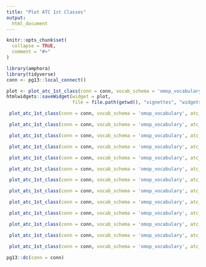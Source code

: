 ```yaml
---
title: "Plot ATC 1st Classes"
output:
  html_document
---
```


```r
knitr::opts_chunk$set(
  collapse = TRUE,
  comment = "#>"
)
```

```r
library(amphora)
library(tidyverse)
conn <- pg13::local_connect()
```

```r
plot <- plot_atc_1st_class(conn = conn, vocab_schema = 'omop_vocabulary', atc_1st_concept = 21600001)
htmlwidgets::saveWidget(widget = plot,
                        file = file.path(getwd(), "vignettes", "widgets", sprintf("%s", "ALIMENTARY TRACT AND METABOLISM.html")))
```


```r
 plot_atc_1st_class(conn = conn, vocab_schema = 'omop_vocabulary', atc_1st_concept = 21600959)
```


```r
 plot_atc_1st_class(conn = conn, vocab_schema = 'omop_vocabulary', atc_1st_concept = 21601237)
```


```r
 plot_atc_1st_class(conn = conn, vocab_schema = 'omop_vocabulary', atc_1st_concept = 21601386)
```


```r
 plot_atc_1st_class(conn = conn, vocab_schema = 'omop_vocabulary', atc_1st_concept = 21601907)
```


```r
 plot_atc_1st_class(conn = conn, vocab_schema = 'omop_vocabulary', atc_1st_concept = 21602359)
```


```r
 plot_atc_1st_class(conn = conn, vocab_schema = 'omop_vocabulary', atc_1st_concept = 21602681)
```


```r
 plot_atc_1st_class(conn = conn, vocab_schema = 'omop_vocabulary', atc_1st_concept = 21602795)
```


```r
 plot_atc_1st_class(conn = conn, vocab_schema = 'omop_vocabulary', atc_1st_concept = 21603550)
```


```r
 plot_atc_1st_class(conn = conn, vocab_schema = 'omop_vocabulary', atc_1st_concept = 21603931)
```


```r
 plot_atc_1st_class(conn = conn, vocab_schema = 'omop_vocabulary', atc_1st_concept = 21604180)
```


```r
 plot_atc_1st_class(conn = conn, vocab_schema = 'omop_vocabulary', atc_1st_concept = 21604847)
```
 

```r
 plot_atc_1st_class(conn = conn, vocab_schema = 'omop_vocabulary', atc_1st_concept = 21605007)
```


```r
 plot_atc_1st_class(conn = conn, vocab_schema = 'omop_vocabulary', atc_1st_concept = 21605212)
```

```r
pg13::dc(conn = conn)
```

